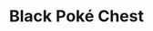 ---
title: "Black Poké Chest"
meta_title: "Black Poké Chest craft"
description: "Craft de Black Poké Chest"
rank: "s"
draft: false
name: "Black Poké Chest"
recipe_img: "https://wiki.pokexgames.com/images/2/2b/Black_Pok%C3%A9_Chest.png"
level: 100
craft_time: 14400
result: 1
value_npc: 1
ingredients:
  - name: "Drawing Clipboards"
    quantity: 10
    item_img: "https://wiki.pokexgames.com/images/3/36/Drawing_Clipboard.png"
    value_npc: 1
  - name: "Elefish Fin"
    quantity: 4
    item_img: "https://wiki.pokexgames.com/images/1/1f/Elefish_Fin.png"
    value_npc: 1
  - name: "Black Wool Ball"
    quantity: 4
    item_img: "https://wiki.pokexgames.com/images/0/06/Black_Wool_Ball.png"
    value_npc: 1
  - name: "Corrupted Champion Belt"
    quantity: 3
    item_img: "https://wiki.pokexgames.com/images/6/6b/Corrupted-Belt-of-Champion.gif"
    value_npc: 1
  - name: "Corrupted Ice Piece"
    quantity: 3
    item_img: "https://wiki.pokexgames.com/images/c/cb/Corrupted-Ice-Piece.gif"
    value_npc: 1
---